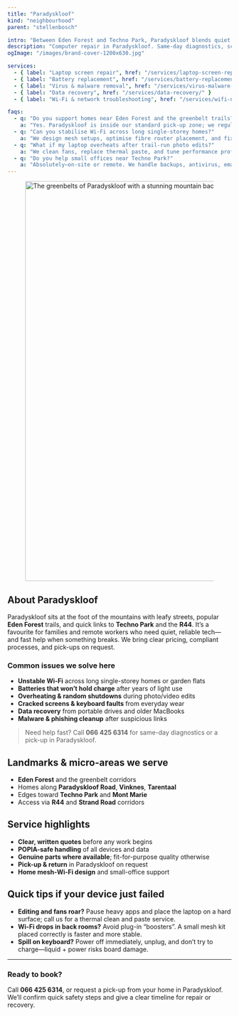 ```yaml
---
title: "Paradyskloof"
kind: "neighbourhood"
parent: "stellenbosch"

intro: "Between Eden Forest and Techno Park, Paradyskloof blends quiet greenbelts with quick access to the R44. We offer fast, POPIA-safe laptop and PC repairs with pick-ups on request."
description: "Computer repair in Paradyskloof. Same-day diagnostics, screen & battery swaps, malware cleanup, data recovery, and reliable Wi-Fi fixes near Eden Forest."
ogImage: "/images/brand-cover-1200x630.jpg"

services:
  - { label: "Laptop screen repair", href: "/services/laptop-screen-replacement/" }
  - { label: "Battery replacement", href: "/services/battery-replacement/" }
  - { label: "Virus & malware removal", href: "/services/virus-malware-removal/" }
  - { label: "Data recovery", href: "/services/data-recovery/" }
  - { label: "Wi-Fi & network troubleshooting", href: "/services/wifi-network-troubleshooting/" }

faqs:
  - q: "Do you support homes near Eden Forest and the greenbelt trails?"
    a: "Yes. Paradyskloof is inside our standard pick-up zone; we regularly serve homes along Paradyskloof Road and the Eden Forest area."
  - q: "Can you stabilise Wi-Fi across long single-storey homes?"
    a: "We design mesh setups, optimise fibre router placement, and fix interference from extenders so you get fast, even coverage."
  - q: "What if my laptop overheats after trail-run photo edits?"
    a: "We clean fans, replace thermal paste, and tune performance profiles—often restoring normal temps and battery life the same day."
  - q: "Do you help small offices near Techno Park?"
    a: "Absolutely—on-site or remote. We handle backups, antivirus, email/security, and quick hardware swaps with minimal downtime."
---
```


<div class="not-prose mt-3">
  <figure class="overflow-hidden rounded-2xl border border-white/10 shadow-sm">
    <img
      src="/images/locations/stellenbosch/paradyskloof-stellenbosch-digissential-locations.webp"
      alt="The greenbelts of Paradyskloof with a stunning mountain backdrop."
      width="1600"
      height="900"
      loading="eager"
      fetchpriority="high"
      sizes="100vw"
      class="block w-full h-[38vh] sm:h-[44vh] md:h-[50vh] lg:h-[56vh] object-cover object-center"
    />
  </figure>
</div>

## About Paradyskloof

Paradyskloof sits at the foot of the mountains with leafy streets, popular **Eden Forest** trails, and quick links to **Techno Park** and the **R44**. It’s a favourite for families and remote workers who need quiet, reliable tech—and fast help when something breaks. We bring clear pricing, compliant processes, and pick-ups on request.

### Common issues we solve here

- **Unstable Wi-Fi** across long single-storey homes or garden flats  
- **Batteries that won’t hold charge** after years of light use  
- **Overheating & random shutdowns** during photo/video edits  
- **Cracked screens & keyboard faults** from everyday wear  
- **Data recovery** from portable drives and older MacBooks  
- **Malware & phishing cleanup** after suspicious links

> Need help fast? Call **066 425 6314** for same-day diagnostics or a pick-up in Paradyskloof.

## Landmarks & micro-areas we serve

- **Eden Forest** and the greenbelt corridors  
- Homes along **Paradyskloof Road**, **Vinknes**, **Tarentaal**  
- Edges toward **Techno Park** and **Mont Marie**  
- Access via **R44** and **Strand Road** corridors

## Service highlights

- **Clear, written quotes** before any work begins  
- **POPIA-safe handling** of all devices and data  
- **Genuine parts where available**; fit-for-purpose quality otherwise  
- **Pick-up & return** in Paradyskloof on request  
- **Home mesh-Wi-Fi design** and small-office support

## Quick tips if your device just failed

- **Editing and fans roar?** Pause heavy apps and place the laptop on a hard surface; call us for a thermal clean and paste service.  
- **Wi-Fi drops in back rooms?** Avoid plug-in “boosters”. A small mesh kit placed correctly is faster and more stable.  
- **Spill on keyboard?** Power off immediately, unplug, and don’t try to charge—liquid + power risks board damage.

---

### Ready to book?

Call **066 425 6314**, or request a pick-up from your home in Paradyskloof. We’ll confirm quick safety steps and give a clear timeline for repair or recovery.
